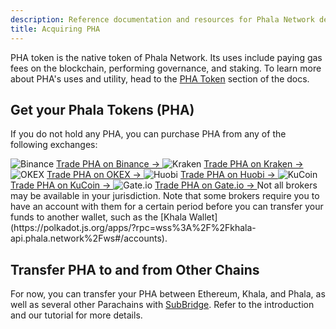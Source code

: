 ```yaml
---
description: Reference documentation and resources for Phala Network development.
title: Acquiring PHA
---
```


PHA token is the native token of Phala Network. Its uses include paying gas fees on the blockchain, performing governance, and staking. To learn more about PHA's uses and utility, head to the [PHA Token](/overview/pha-token) section of the docs.

## Get your Phala Tokens (PHA) <a href="#get-your-phala-tokens-pha" id="get-your-phala-tokens-pha"></a>

If you do not hold any PHA, you can purchase PHA from any of the following exchanges:

<Columns cols={3}>
  <Card title="Binance" icon="external-link">
    <img src="/images/1-Binance.png" alt="Binance" style={{ width: '60px', height: 'auto', marginBottom: '10px' }} />
    <a href="https://www.binance.com/en" target="_blank" rel="noopener noreferrer">
      Trade PHA on Binance →
    </a>
  </Card>
  
  <Card title="Kraken" icon="external-link">
    <img src="/images/kraken.jpeg" alt="Kraken" style={{ width: '60px', height: 'auto', marginBottom: '10px' }} />
    <a href="https://www.kraken.com/prices/pha-phala-price-chart/eur-euro?interval=1m" target="_blank" rel="noopener noreferrer">
      Trade PHA on Kraken →
    </a>
  </Card>
  
  <Card title="OKEX" icon="external-link">
    <img src="/images/3-OKEx.png" alt="OKEX" style={{ width: '60px', height: 'auto', marginBottom: '10px' }} />
    <a href="https://www.okex.com/trade-spot/pha-usdt" target="_blank" rel="noopener noreferrer">
      Trade PHA on OKEX →
    </a>
  </Card>
  
  <Card title="Huobi" icon="external-link">
    <img src="/images/2-Huobi.png" alt="Huobi" style={{ width: '60px', height: 'auto', marginBottom: '10px' }} />
    <a href="https://www.huobi.com/en-us/exchange/pha_usdt" target="_blank" rel="noopener noreferrer">
      Trade PHA on Huobi →
    </a>
  </Card>
  
  <Card title="KuCoin" icon="external-link">
    <img src="/images/4-KuCoin.png" alt="KuCoin" style={{ width: '60px', height: 'auto', marginBottom: '10px' }} />
    <a href="https://trade.kucoin.com/PHA-USDT" target="_blank" rel="noopener noreferrer">
      Trade PHA on KuCoin →
    </a>
  </Card>
  
  <Card title="Gate.io" icon="external-link">
    <img src="/images/7-Gate.png" alt="Gate.io" style={{ width: '60px', height: 'auto', marginBottom: '10px' }} />
    <a href="https://www.gate.io/trade/PHA_USDT" target="_blank" rel="noopener noreferrer">
      Trade PHA on Gate.io →
    </a>
  </Card>
</Columns>

<Note type="info">
Not all brokers may be available in your jurisdiction. Note that some brokers require you to have an account with them for a certain period before you can transfer your funds to another wallet, such as the [Khala Wallet](https://polkadot.js.org/apps/?rpc=wss%3A%2F%2Fkhala-api.phala.network%2Fws#/accounts).
</Note>

## Transfer PHA to and from Other Chains <a href="#transfer-pha-fromto-other-chains" id="transfer-pha-fromto-other-chains"></a>

For now, you can transfer your PHA between Ethereum, Khala, and Phala, as well as several other Parachains with [SubBridge](/network/references/subbridge). Refer to the introduction and our tutorial for more details.
